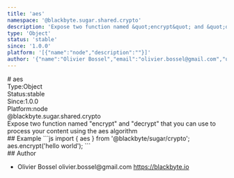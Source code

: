 ```yaml
---
title: 'aes'
namespace: '@blackbyte.sugar.shared.crypto'
description: 'Expose two function named &quot;encrypt&quot; and &quot;decrypt&quot; that you can use to process your content using the aes algorithm'
type: 'Object'
status: 'stable'
since: '1.0.0'
platform: '[{"name":"node","description":""}]'
author: '{"name":"Olivier Bossel","email":"olivier.bossel@gmail.com","url":"https://blackbyte.io"}'
---
```

<div class="docmap -mdx">
# aes
<div class="docmap_metas">
<div class="docmap_type"><span class="docmap_type-label">Type:</span><span class="docmap_type-value">Object</span></div>
<div class="docmap_status"><span class="docmap_status-label">Status:</span><span class="docmap_status-value -stable">stable</span></div>
<div class="docmap_since"><span class="docmap_since-label">Since:</span><span class="docmap_since-value">1.0.0</span></div>
<div class="docmap_platform"><span class="docmap_platform-label">Platform:</span><span class="docmap_platform-value -node">node</span></div>
</div>
<div class="docmap_namespace">@blackbyte.sugar.shared.crypto</div>
<div class="docmap_description typo-lead typo-format">
Expose two function named &quot;encrypt&quot; and &quot;decrypt&quot; that you can use to process your content using the aes algorithm
</div>
<div class="docmap_examples">
## Example
<s-code language="js" header>
```js
import { aes } from '@blackbyte/sugar/crypto';
aes.encrypt('hello world');
```
</s-code>
</div>
<div class="docmap_author">
## Author
<ul class="docmap_list">
<li class="docmap_item">
<span class="docmap_name">Olivier Bossel</span>
<span class="docmap_email">olivier.bossel@gmail.com</span>
<a href="https://blackbyte.io" target="_blank" class="docmap_url">https://blackbyte.io</a>
</li>
</ul>
</div>
</div>
